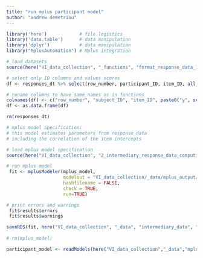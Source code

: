```yaml
---
title: "run mplus participant model"
author: "andrew demetriou"
---
```


```r
library('here')            # file logistics
library('data.table')      # data manipulation
library('dplyr')           # data manipulation
library("MplusAutomation") # Mplus integration

# load datasets
source(here("VI_data_collection", "_functions", "format_response_data_1.1.R"))
```


```r
# select only ID columns and values scores
df <- responses_dt %>% select(row_number, participant_ID, item_ID, all_of(values))

# rename columns to have same names as in functions
colnames(df) <- c("row_number", "subject_ID", "item_ID", paste0("y", seq(1, 10)))
df <- as.data.frame(df)

rm(responses_dt)
```


```r
# mplus model specification:
# this model estimates parameters from response data 
# including the correlation of the item intercepts

# load mplus model specification
source(here("VI_data_collection", "2_intermediary_response_data_computing", "_mplus_models", "participant_model_1.0.R"))

# run mplus model
 fit <- mplusModeler(mplus_model, 
                     modelout = "VI_data_collection/_data/mplus_output/participant_model_1.0.inp", 
                     hashfilename = FALSE,
                     check = TRUE,
                     run=TRUE)

# print errors and warnings
 fit$results$errors
 fit$results$warnings

saveRDS(fit, here("VI_data_collection", "_data", "intermediary_data", "mplus_participant_model_1.0.RDS"))
 
# rm(mplus_model)
```
```r
participant_model <- readModels(here("VI_data_collection","_data","mplus_output","participant_model_1.0.out"))
```


